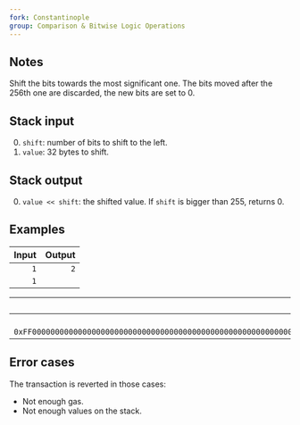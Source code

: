 ```yaml
---
fork: Constantinople
group: Comparison & Bitwise Logic Operations
---
```


## Notes

Shift the bits towards the most significant one. The bits moved after the 256th one are discarded, the new bits are set to 0.

## Stack input

0. `shift`: number of bits to shift to the left.
1. `value`: 32 bytes to shift.

## Stack output

0. `value << shift`: the shifted value. If `shift` is bigger than 255, returns 0.

## Examples

| Input | Output |
|------:|-------:|
| `1` | `2` |
| `1` | |

| Input | Output |
|------:|-------:|
| `4` | `0xF000000000000000000000000000000000000000000000000000000000000000` |
| `0xFF00000000000000000000000000000000000000000000000000000000000000` | |

## Error cases

The transaction is reverted in those cases:
- Not enough gas.
- Not enough values on the stack.
